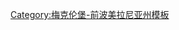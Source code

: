 {{Navbox
|bodyclass=hlist
|name=梅克伦堡湖区县行政区划
|title=[[德国]][[梅克伦堡-前波美拉尼亚州]][[梅克伦堡湖区县]]行政区划
|image=[[File:Wappen Mecklenburgische Seenplatte.svg|60px|梅克伦堡湖区县县徽]]
|above=
|list1=
*[[旧什未林]]
*[[阿尔滕哈根]]
*[[阿尔滕霍夫]]
*[[旧特雷普托]]
*[[安克斯哈根]]
*[[巴托]]
*[[巴瑟多 (梅克伦堡-前波美拉尼亚州)|巴瑟多]]
*[[贝格罗]]
*[[贝瑟里茨]]
*[[布兰肯霍夫]]
*[[布兰肯塞]]
*[[布卢门霍尔茨]]
*[[博莱维克]]
*[[博伦廷]]
*[[布雷登费尔德]]
*[[布雷森]]
*[[布雷斯特 (德国)|布雷斯特]]
*[[布里戈]]
*[[布伦 (梅克伦堡-前波美拉尼亚州)|布伦]]
*[[布赫霍尔茨 (梅克伦堡-前波美拉尼亚州)|布赫霍尔茨]]
*[[布格施塔加德]]
*[[布罗 (德国)|布罗]]
*[[比托 (梅克伦堡-前波美拉尼亚州)|比托]]
*[[卡尔平]]
*[[克尔平]]
*[[达尔贡]]
*[[达策塔尔]]
*[[代明]]
*[[埃尔德塔尔]]
*[[福伦罗斯特]]
*[[费尔德贝格森兰德沙夫特]]
*[[芬肯]]
*[[弗里德兰 (梅克伦堡-前波美拉尼亚州)|弗里德兰]]
*[[芬夫森]]
*[[加伦贝克]]
*[[吉洛 (德国)|吉洛]]
*[[格内夫科]]
*[[戈登多夫]]
*[[格伦-莱宾]]
*[[戈尔兴]]
*[[戈通]]
*[[格拉博赫弗]]
*[[格拉门廷]]
*[[格拉普措]]
*[[格里绍]]
*[[大凯勒]]
*[[大米尔措]]
*[[大内梅罗]]
*[[大普拉斯滕]]
*[[大泰茨莱本]]
*[[格吕诺 (梅克伦堡-前波美拉尼亚州)|格吕诺]]
*[[居尔茨]]
*[[居尔措 (梅克伦堡-前波美拉尼亚州)|居尔措]]
*[[霍恩旺格林]]
*[[霍恩博伦廷]]
*[[霍恩莫克]]
*[[霍恩齐里茨]]
*[[霍尔多夫 (梅克伦堡湖区县)|霍尔多夫]]
*[[伊沃纳克]]
*[[亚伯尔]]
*[[于尔根斯托夫]]
*[[卡尔戈]]
*[[肯茨林]]
*[[基沃]]
*[[基滕多夫]]
*[[小菲伦]]
*[[克莱钦]]
*[[克林克]]
*[[克洛克辛]]
*[[克诺伦多夫]]
*[[克拉策堡]]
*[[克里索]]
*[[库布兰克]]
*[[库克斯塞]]
*[[库默罗]]
*[[莱尔茨]]
*[[莱岑 (梅克伦堡湖区县)|莱岑]]
*[[林登贝格 (梅克伦堡-前波美拉尼亚州)|林登贝格]]
*[[林德塔尔]]
*[[马尔欣]]
*[[马尔肖]]
*[[梅西格]]
*[[梅尔茨]]
*[[米罗]]
*[[默伦贝克 (梅克伦堡湖区县)|默伦贝克]]
*[[默伦哈根]]
*[[默尔恩 (梅克伦堡-前波美拉尼亚州)|默尔恩]]
*[[莫尔措]]
*[[内德明]]
*[[内茨卡]]
*'''[[新勃兰登堡]]'''
*[[诺伊恩基兴 (梅克伦堡湖区县)|诺伊恩基兴]]
*[[新卡伦]]
*[[新施特雷利茨]]
*[[内沃林]]
*[[诺森多夫]]
*[[诺森蒂讷许特]]
*[[佩讷哈根]]
*[[彭科]]
*[[彭茨林]]
*[[普拉格斯多夫]]
*[[普里博恩]]
*[[普里珀特]]
*[[普里普斯莱本]]
*[[雷希林]]
*[[里策罗]]
*[[勒伯尔]]
*[[勒克维茨]]
*[[罗瑟诺]]
*[[萨罗 (德国)|萨罗]]
*[[施伦-德拉托]]
*[[申贝克 (梅克伦堡-前波美拉尼亚州)|申贝克]]
*[[申费尔德 (梅克伦堡-前波美拉尼亚州)|申费尔德]]
*[[申豪森]]
*[[施瓦茨 (梅克伦堡-前波美拉尼亚州)|施瓦茨]]
*[[锡登博伦廷]]
*[[锡登布林措]]
*[[锡托]]
*[[锡尔茨 (梅克伦堡-前波美拉尼亚州)|锡尔茨]]
*[[索默斯多夫 (梅克伦堡-前波美拉尼亚州)|索默斯多夫]]
*[[施蓬霍尔茨]]
*[[施塔文]]
*[[施塔芬哈根]]
*[[施图尔 (梅克伦堡-前波美拉尼亚州)|施图尔]]
*[[南米里茨]]
*[[滨湖托尔格洛]]
*[[特罗伦哈根]]
*[[蒂茨帕茨]]
*[[乌瑟林]]
*[[乌采德尔]]
*[[费尔兴]]
*[[福格茨多夫]]
*[[福尔拉茨鲁厄]]
*[[瓦洛 (梅克伦堡-前波美拉尼亚州)|瓦洛]]
*[[瓦伦 (德国)|瓦伦]]
*[[瓦伦钦]]
*[[韦尔德 (梅克伦堡湖区县)|韦尔德]]
*[[韦森贝格 (梅克伦堡-前波美拉尼亚州)|韦森贝格]]
*[[维尔德贝格 (梅克伦堡-前波美拉尼亚州)|维尔德贝格]]
*[[沃格辛]]
*[[沃库尔-达伯洛]]
*[[沃尔德 (梅克伦堡-前波美拉尼亚州)|沃尔德]]
*[[沃尔代克]]
*[[武尔肯钦]]
*[[武斯特罗 (梅克伦堡湖区县)|武斯特罗]]
*[[采特明]]
*[[齐尔措 (梅克伦堡湖区县)|齐尔措]]
*[[齐斯洛]]
|below=
}}<noinclude>
[[Category:梅克伦堡-前波美拉尼亚州模板]]
</noinclude>